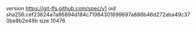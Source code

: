 version https://git-lfs.github.com/spec/v1
oid sha256:cef23624a7a86894d184c71984301699697a886b46d272aba49c370be8b2e48b
size 10476
